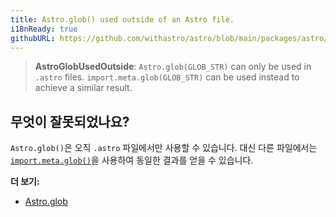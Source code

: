 ```yaml
---
title: Astro.glob() used outside of an Astro file.
i18nReady: true
githubURL: https://github.com/withastro/astro/blob/main/packages/astro/src/core/errors/errors-data.ts
---
```


> **AstroGlobUsedOutside**: `Astro.glob(GLOB_STR)` can only be used in `.astro` files. `import.meta.glob(GLOB_STR)` can be used instead to achieve a similar result.

## 무엇이 잘못되었나요?

`Astro.glob()`은 오직 `.astro` 파일에서만 사용할 수 있습니다. 대신 다른 파일에서는 [`import.meta.glob()`](https://ko.vite.dev/guide/features.html#glob-import)을 사용하여 동일한 결과를 얻을 수 있습니다.

**더 보기:**

-  [Astro.glob](/ko/reference/api-reference/#astroglob)

